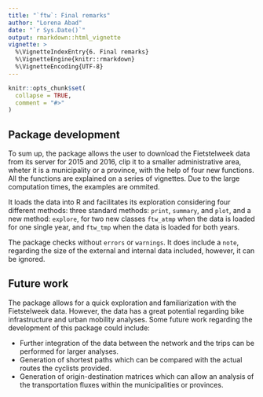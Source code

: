 ```yaml
---
title: "`ftw`: Final remarks"
author: "Lorena Abad"
date: "`r Sys.Date()`"
output: rmarkdown::html_vignette
vignette: >
  %\VignetteIndexEntry{6. Final remarks}
  %\VignetteEngine{knitr::rmarkdown}
  %\VignetteEncoding{UTF-8}
---
```


```r
knitr::opts_chunk$set(
  collapse = TRUE,
  comment = "#>"
)
```

## Package development

To sum up, the package allows the user to download the Fietstelweek data from its server for 2015 and 2016, clip it to a smaller administrative area, wheter it is a municipality or a province, with the help of four new functions. All the functions are explained on a series of vignettes. Due to the large computation times, the examples are ommited. 

It loads the data into R and facilitates its exploration considering four different methods: three standard methods: `print`, `summary`, and `plot`, and a new method: `explore`, for two new classes `ftw_atmp` when the data is loaded for one single year, and `ftw_tmp` when the data is loaded for both years. 

The package checks without `errors` or `warnings`. It does include a `note`, regarding the size of the external and internal data included, however, it can be ignored. 

## Future work

The package allows for a quick exploration and familiarization with the Fietstelweek data. However, the data has a great potential regarding bike infrastructure and urban mobility analyses. Some future work regarding the development of this package could include:

* Further integration of the data between the network and the trips can be performed for larger analyses.
* Generation of shortest paths which can be compared with the actual routes the cyclists provided. 
* Generation of origin-destination matrices which can allow an analysis of the transportation fluxes within the municipalities or provinces. 
